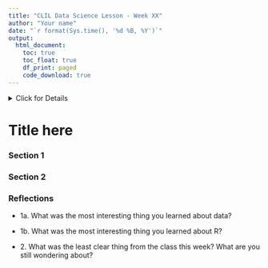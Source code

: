 ```yaml
---
title: "CLIL Data Science Lesson - Week XX"
author: "Your name"
date: "`r format(Sys.time(), '%d %B, %Y')`"
output: 
  html_document:
    toc: true
    toc_float: true
    df_print: paged
    code_download: true
---
```


<details>

<summary>Click for Details</summary> Every week, we will be working with both R script files (extension = `.R`) and R Markdown files (extension = `.Rmd`).

Most of these files will be downloaded into one of these folders:

- r_docs
- prob_sets
- units

This R Markdown file is where you organise your learning for this course. To use it properly, open this template file, change the XX in the title (line 2) to the week number, and also change the XX in the file name when you click **File** + **Save As...**

In this document, you will then insert code chunks:

> (To add chunks of code either type **ctrl** + **alt** + **i** on Windows, or **⌘** + **⌥** + **i** on macOS, or use the "Insert Chunk" menu.)

...and copy and paste code from the other sources into these code chunks.

Between the code chunks, there is space to write text. It is your opportunity to write  your own notes to help you understand the code and details about data analysis. The more you write, the more useful each week's file becomes for future understanding (and the more credit you'll get!).

Finally, after you finish working through the content, I want to hear about what you learned and what questions you still have. 

You should answer these two-three questions each time at the bottom of the file:

-   1a. What was the most interesting thing you learned about data?

-   1b. What was the most interesting thing you learned about R?

-   2\. What was the least clear thing from the class this week? What are you still wondering about?


To encourage engagement with the course content, you'll need to upload your notes to the **ouR Reflections** on Moodle ***by noon*** of the day of the next class.

These notes will go towards your final grade using a check system:

-   ✔+: (*1.5 points (150%)*) Response shows phenomenal thought and engagement with the course content. I will not assign these often.
-   ✔: (*1 point (100%)*) Response is thoughtful, well-written, and shows engagement with the course content. This is the expected level of performance.
-   ✔−: (*).5 points (50%)*) Response is hastily composed, too short, and/or only barely engages with the course content. This grade signals that you need to improve next time. I will hopefully not assign these often.

There will also be up to 3 bonus points for completing all the reflections over the semester.

Notice that is essentially a pass/fail or completion-based system. I'm not grading your writing ability, I'm not counting the exact number of words you're writing, I'm just looking for thoughtful engagement, that's all.

</details>


# Title here


### Section 1



### Section 2



### Reflections

-   1a. What was the most interesting thing you learned about data?



-   1b. What was the most interesting thing you learned about R?



-   2\. What was the least clear thing from the class this week? What are you still wondering about?


